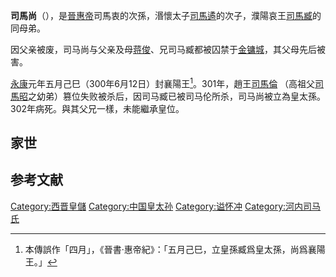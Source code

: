 {{Emperorcn box|图像=
|名称=晋懷沖太孫
|姓名=司馬尚
|谥号=懷沖太孫
|陵墓=
|政权=[[西晋|西晋]]
|出生日期=300年
|逝世日期=302年
|在位=未在位
|年号=
}}

'''司馬尚'''（{{bd|300年||302年||catIdx=S}}），是[[晉惠帝|晉惠帝]]司馬衷的次孫，湣懷太子[[司馬遹|司馬遹]]的次子，濮陽哀王[[司馬臧|司馬臧]]的同母弟。

因父亲被废，司马尚与父亲及母[[蒋俊|蒋俊]]、兄司马臧都被囚禁于[[金镛城|金镛城]]，其父母先后被害。

[[永康_(西晋)|永康]]元年五月己巳（300年6月12日）封襄陽王<ref>本傳誤作「四月」，《晉書·惠帝紀》：「五月己巳，立皇孫臧爲皇太孫，尚爲襄陽王。」</ref>。301年，趙王[[司馬倫|司馬倫]] （高祖父[[司馬昭|司馬昭]]之幼弟）篡位失败被杀后，因司马臧已被司马伦所杀，司马尚被立為皇太孫。302年病死。與其父兄一樣，未能繼承皇位。

==家世==
{{Ahnentafel top}}<center>
{{ahnentafel-compact5
|boxstyle_1=background-color: #ffff00;
|boxstyle_2=background-color: #ffff40;
|boxstyle_3=background-color: #ffff80;
|boxstyle_4=background-color: #ffffC0;
|boxstyle_5=background-color: #ffffff;
|1='''懷沖太孫司馬尚'''
|2='''父：'''湣懷太子[[司馬遹|司馬遹]]
|3='''母：'''太子保林[[蒋俊|蒋俊]]
|4='''祖父：'''孝惠皇帝[[司马衷|司马衷]]
|5='''祖母：'''孝惠夫人[[谢玖|谢玖]]
|6=
|7=
|8='''曾祖父：'''世祖武皇帝[[司马炎|司马炎]]
|9='''曾祖母：'''武元皇后[[杨艳|杨艳]]
|10=
|11=
|12=
|13=
|14=
|15=
|16='''高祖父：'''（追尊）太祖文皇帝[[司马昭|司马昭]]
|17='''高祖母：'''（追尊）文明皇后[[王元姬|王元姬]]
|18='''外高祖父：'''蓩亭穆侯[[杨文宗|杨炳]]
|19='''外高祖母：'''縣君赵氏
|20=
|21=
|22=
|23=
|24=
|25=
|26=
|27=
|28=
|29=
|30=
|31=
｜32＝＇＇＇高高祖父：＇＇＇（追尊）高祖宣皇帝[[司馬懿|司馬懿]]
}}</center>
{{ahnentafel bottom}}

==参考文献==
{{reflist}}

[[Category:西晋皇儲|Category:西晋皇儲]]
[[Category:中国皇太孙|Category:中国皇太孙]]
[[Category:谥怀冲|Category:谥怀冲]]
[[Category:河内司马氏|Category:河内司马氏]]